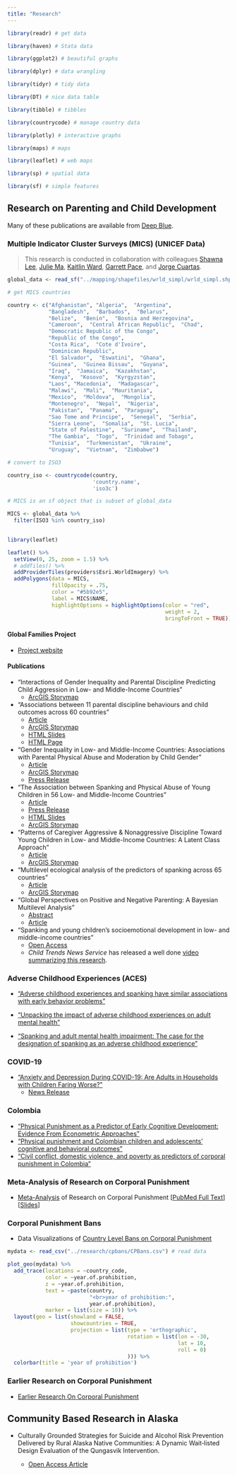 ```yaml
---
title: "Research"
---
```


```r

library(readr) # get data

library(haven) # Stata data

library(ggplot2) # beautiful graphs

library(dplyr) # data wrangling

library(tidyr) # tidy data

library(DT) # nice data table

library(tibble) # tibbles

library(countrycode) # manage country data

library(plotly) # interactive graphs

library(maps) # maps

library(leaflet) # web maps

library(sp) # spatial data

library(sf) # simple features

```

## Research on Parenting and Child Development

Many of these publications are available from [Deep Blue](https://deepblue.lib.umich.edu/browse?type=author&value=Grogan-Kaylor%2C+Andrew). 

### Multiple Indicator Cluster Surveys (MICS) (UNICEF Data)

> This research is conducted in collaboration with colleagues [Shawna Lee](https://www.parentingincontext.org/), [Julie Ma](https://poverty.umich.edu/research/faculty-experts/julie-ma/), [Kaitlin Ward](https://www.kaitlinpward.com/), [Garrett Pace](https://www.garrettpace.com/), and [Jorge Cuartas](https://scholar.harvard.edu/jorgecuartas/home).

```r

global_data <- read_sf("../mapping/shapefiles/wrld_simpl/wrld_simpl.shp") 

# get MICS countries

country <- c("Afghanistan", "Algeria",  "Argentina",  
             "Bangladesh",  "Barbados",  "Belarus",  
             "Belize",  "Benin",  "Bosnia and Herzegovina",  
             "Cameroon",  "Central African Republic",  "Chad",  
             "Democratic Republic of the Congo",  
             "Republic of the Congo",  
             "Costa Rica",  "Cote d'Ivoire",  
             "Dominican Republic",  
             "El Salvador",  "Eswatini",  "Ghana",  
             "Guinea",  "Guinea Bissau",  "Guyana",  
             "Iraq",  "Jamaica",  "Kazakhstan",  
             "Kenya",  "Kosovo",  "Kyrgyzstan",  
             "Laos", "Macedonia",  "Madagascar",  
             "Malawi",  "Mali",  "Mauritania",  
             "Mexico",  "Moldova",  "Mongolia",  
             "Montenegro",  "Nepal",  "Nigeria",  
             "Pakistan",  "Panama",  "Paraguay",  
             "Sao Tome and Principe",  "Senegal",  "Serbia",  
             "Sierra Leone",  "Somalia",  "St. Lucia",  
             "State of Palestine",  "Suriname",  "Thailand",  
             "The Gambia",  "Togo",  "Trinidad and Tobago",  
             "Tunisia",  "Turkmenistan",  "Ukraine",  
             "Uruguay",  "Vietnam",  "Zimbabwe")

# convert to ISO3

country_iso <- countrycode(country, 
                           'country.name', 
                           'iso3c')

# MICS is an sf object that is subset of global_data

MICS <- global_data %>% 
  filter(ISO3 %in% country_iso)
  
```

```r

library(leaflet)

leaflet() %>%
  setView(0, 25, zoom = 1.5) %>%
  # addTiles() %>%
  addProviderTiles(providers$Esri.WorldImagery) %>%
  addPolygons(data = MICS, 
              fillOpacity = .75, 
              color = "#5b92e5", 
              label = MICS$NAME,
              highlightOptions = highlightOptions(color = "red", 
                                                  weight = 2,
                                                  bringToFront = TRUE)) 

```

#### Global Families Project

* [Project website](https://globalfamilies.quarto.pub/global-families-project/)

#### Publications

* "Interactions of Gender Inequality and Parental Discipline Predicting Child Aggression in Low- and Middle-Income Countries"
    + [ArcGIS Storymap](https://arcg.is/0m4qDb)

* "Associations between 11 parental discipline behaviours and child outcomes across 60 countries"
    + [Article](https://bmjopen.bmj.com/content/13/10/e058439)
    + [ArcGIS Storymap](https://arcg.is/1OSzvG0)
    + [HTML Slides](https://websites.umich.edu/~parentingandchilddev/MICS-discipline-11-forms/v1/MICS-discipline-11-forms.html)
    + [HTML Page](https://websites.umich.edu/~parentingandchilddev/MICS-discipline-11-forms/v2/MICS-discipline-11-forms.html)

* "Gender Inequality in Low- and Middle-Income Countries: Associations
with Parental Physical Abuse and Moderation by Child Gender"
    + [Article](https://www.mdpi.com/1841422)
    + [ArcGIS Storymap](https://arcg.is/1WzHHP)
    + [Press Release](https://news.umich.edu/gender-inequality-can-predict-high-rates-of-child-physical-abuse/)

* "The Association between Spanking and Physical Abuse of Young Children in 56 Low- and Middle-Income Countries"
    + [Article](https://doi.org/10.1016/j.chiabu.2022.105662)
    + [Press Release](https://news.umich.edu/physical-abuse-less-likely-when-spanking-is-eliminated/)
    + [HTML Slides](https://websites.umich.edu/~parentingandchilddev/MICS-physical-abuse/MICS-physical-abuse.html)
    + [ArcGIS Storymap](https://arcg.is/fq49)
    
* "Patterns of Caregiver Aggressive & Nonaggressive Discipline Toward Young Children in Low- and Middle-Income Countries: A Latent Class Approach"
    + [Article](https://doi.org/10.1016/j.chiabu.2022.105606)
    + [ArcGIS Storymap](https://arcg.is/1S5XPK)
    
* "Multilevel ecological analysis of the predictors of spanking across 65 countries"
    + [Article](https://bmjopen.bmj.com/content/11/8/e046075)
    + [ArcGIS Storymap](https://arcg.is/14CPKu)

* "Global Perspectives on Positive and Negative Parenting: A Bayesian Multilevel Analysis"
    + [Abstract](https://agrogan1.github.io/research/Bayes3MICS/)
    + [Article](https://doi.org/10.1177%2F0165025420981642)

* "Spanking and young children's socioemotional development in low- and middle-income countries"
    + [Open Access](https://doi.org/10.1016/j.chiabu.2018.11.003)
    + *Child Trends News Service* has released a well done [video summarizing this research](https://youtu.be/8LYZ-UpR5wE). 

### Adverse Childhood Experiences (ACES)

* ["Adverse childhood experiences and spanking have similar associations with early behavior problems"](https://doi.org/10.1016/j.jpeds.2021.01.072)

* ["Unpacking the impact of adverse childhood experiences on adult mental health"](http://dx.doi.org/10.1016/j.chiabu.2017.03.016) 

* ["Spanking and adult mental health impairment: The case for the designation of spanking as an adverse childhood experience"](https://doi.org/10.1016/j.chiabu.2017.01.014)  

### COVID-19

* ["Anxiety and Depression During COVID-19: Are Adults in Households with Children Faring Worse?"](https://link.springer.com/article/10.1007/s11606-021-07256-9)
    + [News Release](https://news.umich.edu/having-kids-at-home-may-reduce-pandemic-depression/)

### Colombia

* ["Physical Punishment as a Predictor of Early Cognitive Development: Evidence From Econometric Approaches"](https://www.ncbi.nlm.nih.gov/pmc/articles/PMC7983059/)
* ["Physical punishment and Colombian children and adolescents’ cognitive and behavioral outcomes"](https://doi.org/https://doi.org/10.1016/j.appdev.2020.101140)
* ["Civil conflict, domestic violence, and poverty as predictors of corporal punishment in Colombia"](https://pubmed.ncbi.nlm.nih.gov/30772750/)

### Meta-Analysis of Research on Corporal Punishment

* [Meta-Analysis](https://agrogan1.github.io/research/cp/CP-meta.html) of Research on Corporal Punishment [[PubMed Full Text](https://www.ncbi.nlm.nih.gov/pmc/articles/PMC7992110/)] [[Slides](https://agrogan1.github.io/research/cpmeta-slides/cpmeta-slides.html)]

### Corporal Punishment Bans

* Data Visualizations of [Country Level Bans on Corporal Punishment](https://agrogan1.github.io/research/cpbans/)

```r

mydata <- read_csv("../research/cpbans/CPBans.csv") # read data

plot_geo(mydata) %>% 
  add_trace(locations = ~country_code, 
            color = ~year.of.prohibition,
            z = ~year.of.prohibition, 
            text = ~paste(country, 
                          "<br>year of prohibition:", 
                          year.of.prohibition),
            marker = list(size = 10)) %>%
  layout(geo = list(showland = FALSE,
                    showcountries = TRUE,
                    projection = list(type = 'orthographic',
                                      rotation = list(lon = -30,
                                                      lat = 10,
                                                      roll = 0)
                                      ))) %>%
  colorbar(title = 'year of prohibition') 

```


### Earlier Research on Corporal Punishment

* [Earlier Research On Corporal Punishment](https://agrogan1.github.io/research/cp/)

## Community Based Research in Alaska

* Culturally Grounded Strategies for Suicide and Alcohol Risk Prevention Delivered by Rural Alaska Native Communities: A Dynamic Wait‐listed Design Evaluation of the Qungasvik Intervention. 

    + [Open Access Article](https://onlinelibrary.wiley.com/doi/full/10.1002/ajcp.12621)
    
    
    
    
    